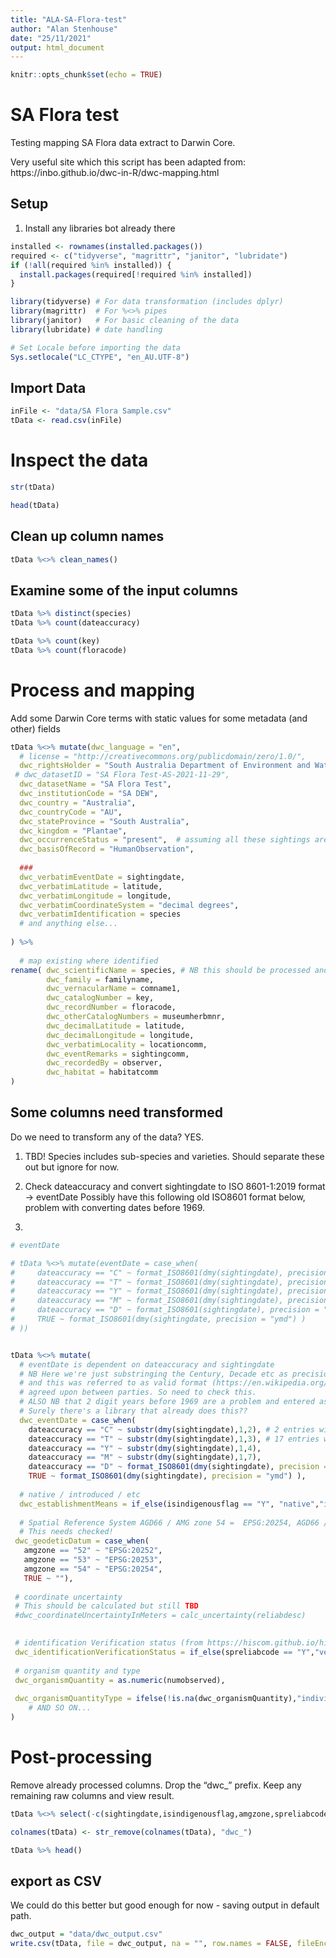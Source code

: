 ```yaml
---
title: "ALA-SA-Flora-test"
author: "Alan Stenhouse"
date: "25/11/2021"
output: html_document
---
```


```r
knitr::opts_chunk$set(echo = TRUE)
```

# SA Flora test

Testing mapping SA Flora data extract to Darwin Core.

Very useful site which this script has been adapted from:
https://inbo.github.io/dwc-in-R/dwc-mapping.html


## Setup

1. Install any libraries bot already there

```r
installed <- rownames(installed.packages())
required <- c("tidyverse", "magrittr", "janitor", "lubridate")
if (!all(required %in% installed)) {
  install.packages(required[!required %in% installed])
}
```

```r
library(tidyverse) # For data transformation (includes dplyr)
library(magrittr)  # For %<>% pipes
library(janitor)   # For basic cleaning of the data
library(lubridate) # date handling

# Set Locale before importing the data
Sys.setlocale("LC_CTYPE", "en_AU.UTF-8")
```

## Import Data

```r
inFile <- "data/SA Flora Sample.csv"
tData <- read.csv(inFile)
```


# Inspect the data
```r
str(tData)
```
```r
head(tData)
```
## Clean up column names

```r
tData %<>% clean_names()

```

## Examine some of the input columns

```r
tData %>% distinct(species)
tData %>% count(dateaccuracy)

tData %>% count(key)
tData %>% count(floracode)
```

# Process and mapping
Add some Darwin Core terms with static values for some metadata (and other) fields

```r
tData %<>% mutate(dwc_language = "en",
  # license = "http://creativecommons.org/publicdomain/zero/1.0/",
  dwc_rightsHolder = "South Australia Department of Environment and Water",
 # dwc_datasetID = "SA Flora Test-AS-2021-11-29",
  dwc_datasetName = "SA Flora Test",
  dwc_institutionCode = "SA DEW",
  dwc_country = "Australia",
  dwc_countryCode = "AU",
  dwc_stateProvince = "South Australia",
  dwc_kingdom = "Plantae",
  dwc_occurrenceStatus = "present",  # assuming all these sightings are presence records
  dwc_basisOfRecord = "HumanObservation",
  
  ###
  dwc_verbatimEventDate = sightingdate,
  dwc_verbatimLatitude = latitude,
  dwc_verbatimLongitude = longitude,
  dwc_verbatimCoordinateSystem = "decimal degrees",
  dwc_verbatimIdentification = species
  # and anything else...
  
) %>% 
  
  # map existing where identified
rename( dwc_scientificName = species, # NB this should be processed and checked using GBIF (or other) parser
        dwc_family = familyname,
        dwc_vernacularName = comname1,
        dwc_catalogNumber = key,
        dwc_recordNumber = floracode,
        dwc_otherCatalogNumbers = museumherbmnr,
        dwc_decimalLatitude = latitude,
        dwc_decimalLongitude = longitude,
        dwc_verbatimLocality = locationcomm,
        dwc_eventRemarks = sightingcomm,
        dwc_recordedBy = observer,
        dwc_habitat = habitatcomm
)

```

## Some columns need transformed

Do we need to transform any of the data? YES.

1. TBD! Species includes sub-species and varieties. Should separate these out but ignore for now.

2. Check dateaccuracy and convert sightingdate to ISO 8601-1:2019 format -> eventDate
   Possibly have this following old ISO8601 format below, problem with converting dates before 1969.

3. 
```r
# eventDate

# tData %<>% mutate(eventDate = case_when(
#     dateaccuracy == "C" ~ format_ISO8601(dmy(sightingdate), precision = "y"), # 2 entries with "C" for Century? but need to clarify this
#     dateaccuracy == "T" ~ format_ISO8601(dmy(sightingdate), precision = "y"), # 17 entries with "T" = Decade
#     dateaccuracy == "Y" ~ format_ISO8601(dmy(sightingdate), precision = "y"),
#     dateaccuracy == "M" ~ format_ISO8601(dmy(sightingdate), precision = "ym"),
#     dateaccuracy == "D" ~ format_ISO8601(sightingdate), precision = "ymd)",
#     TRUE ~ format_ISO8601(dmy(sightingdate, precision = "ymd") )
# ))


tData %<>% mutate(
  # eventDate is dependent on dateaccuracy and sightingdate
  # NB Here we're just substringing the Century, Decade etc as precision argument for format_ISO8601() does not support these,
  # and this was referred to as valid format (https://en.wikipedia.org/wiki/ISO_8601#Truncated_representations ) if
  # agreed upon between parties. So need to check this.
  # ALSO NB that 2 digit years before 1969 are a problem and entered as 21st C, so need to address this also!
  # Surely there's a library that already does this??
  dwc_eventDate = case_when(
    dateaccuracy == "C" ~ substr(dmy(sightingdate),1,2), # 2 entries with "C", need to clarify this, but enter as CENTURY for now
    dateaccuracy == "T" ~ substr(dmy(sightingdate),1,3), # 17 entries with "T" = DECADE
    dateaccuracy == "Y" ~ substr(dmy(sightingdate),1,4),
    dateaccuracy == "M" ~ substr(dmy(sightingdate),1,7),
    dateaccuracy == "D" ~ format_ISO8601(dmy(sightingdate), precision = "ymd"),
    TRUE ~ format_ISO8601(dmy(sightingdate), precision = "ymd") ),
    
  # native / introduced / etc
  dwc_establishmentMeans = if_else(isindigenousflag == "Y", "native","introduced"),
  
  # Spatial Reference System AGD66 / AMG zone 54 =  EPSG:20254, AGD66 / AMG zone 55 - EPSG:20255
  # This needs checked!  
 dwc_geodeticDatum = case_when(
   amgzone == "52" ~ "EPSG:20252",
   amgzone == "53" ~ "EPSG:20253",
   amgzone == "54" ~ "EPSG:20254",
   TRUE ~ ""),
 
 # coordinate uncertainty
 # This should be calculated but still TBD
 #dwc_coordinateUncertaintyInMeters = calc_uncertainty(reliabdesc)

 
 # identification Verification status (from https://hiscom.github.io/hispid/vocabulary/identification_verification_status.xml)
 dwc_identificationVerificationStatus = if_else(spreliabcode == "Y","verified", "verification required"),
 
 # organism quantity and type
 dwc_organismQuantity = as.numeric(numobserved),
   
 dwc_organismQuantityType = ifelse(!is.na(dwc_organismQuantity),"individuals",NA)
    # AND SO ON...
)


```

# Post-processing
Remove already processed columns.
Drop the "dwc_" prefix.
Keep any remaining raw columns and view result.
```r
tData %<>% select(-c(sightingdate,isindigenousflag,amgzone,spreliabcode,numobserved))

colnames(tData) <- str_remove(colnames(tData), "dwc_")

tData %>% head()
```

## export as CSV
We could do this better but good enough for now - saving output in default path.
```r
dwc_output = "data/dwc_output.csv"
write.csv(tData, file = dwc_output, na = "", row.names = FALSE, fileEncoding = "UTF-8")
```

